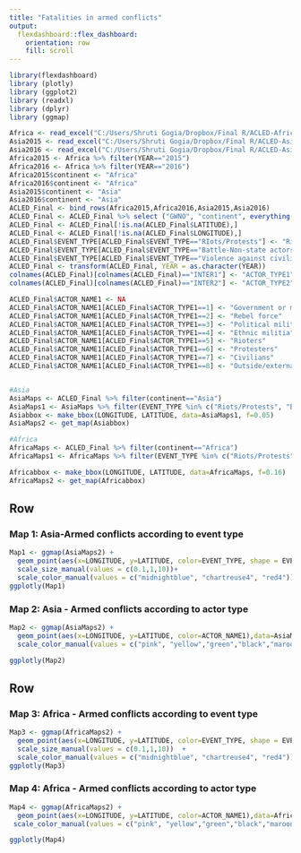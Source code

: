 ```yaml
---
title: "Fatalities in armed conflicts"
output: 
  flexdashboard::flex_dashboard:
    orientation: row
    fill: scroll
---
```


```r
library(flexdashboard)
library (plotly)
library (ggplot2)
library (readxl)
library (dplyr)
library (ggmap)

Africa <- read_excel("C:/Users/Shruti Gogia/Dropbox/Final R/ACLED-Africa.xlsx")
Asia2015 <- read_excel("C:/Users/Shruti Gogia/Dropbox/Final R/ACLED-Asia-2015.xlsx")
Asia2016 <- read_excel("C:/Users/Shruti Gogia/Dropbox/Final R/ACLED-Asia-2016.xlsx")
Africa2015 <- Africa %>% filter(YEAR=="2015")
Africa2016 <- Africa %>% filter(YEAR=="2016")
Africa2015$continent <- "Africa"
Africa2016$continent <- "Africa"
Asia2015$continent <- "Asia"
Asia2016$continent <- "Asia"
ACLED_Final <- bind_rows(Africa2015,Africa2016,Asia2015,Asia2016)
ACLED_Final <- ACLED_Final %>% select ("GWNO", "continent", everything())
ACLED_Final <- ACLED_Final[!is.na(ACLED_Final$LATITUDE),]
ACLED_Final <- ACLED_Final[!is.na(ACLED_Final$LONGITUDE),]
ACLED_Final$EVENT_TYPE[ACLED_Final$EVENT_TYPE=="RIots/Protests"] <- "Riots/Protests"
ACLED_Final$EVENT_TYPE[ACLED_Final$EVENT_TYPE=="Battle-Non-state actors overtake territory"] <- "Battle-Non-state actor overtakes territory"
ACLED_Final$EVENT_TYPE[ACLED_Final$EVENT_TYPE=="Violence against civilians"] <- "Violence against civilians"
ACLED_Final <- transform(ACLED_Final, YEAR = as.character(YEAR))
colnames(ACLED_Final)[colnames(ACLED_Final)=="INTER1"] <- "ACTOR_TYPE1"
colnames(ACLED_Final)[colnames(ACLED_Final)=="INTER2"] <- "ACTOR_TYPE2"

ACLED_Final$ACTOR_NAME1 <- NA
ACLED_Final$ACTOR_NAME1[ACLED_Final$ACTOR_TYPE1==1] <- "Government or mutinous force"
ACLED_Final$ACTOR_NAME1[ACLED_Final$ACTOR_TYPE1==2] <- "Rebel force"
ACLED_Final$ACTOR_NAME1[ACLED_Final$ACTOR_TYPE1==3] <- "Political militia"
ACLED_Final$ACTOR_NAME1[ACLED_Final$ACTOR_TYPE1==4] <- "Ethnic militia"
ACLED_Final$ACTOR_NAME1[ACLED_Final$ACTOR_TYPE1==5] <- "Rioters"
ACLED_Final$ACTOR_NAME1[ACLED_Final$ACTOR_TYPE1==6] <- "Protesters"
ACLED_Final$ACTOR_NAME1[ACLED_Final$ACTOR_TYPE1==7] <- "Civilians"
ACLED_Final$ACTOR_NAME1[ACLED_Final$ACTOR_TYPE1==8] <- "Outside/external force"


#Asia
AsiaMaps <- ACLED_Final %>% filter(continent=="Asia")
AsiaMaps1 <- AsiaMaps %>% filter(EVENT_TYPE %in% c("Riots/Protests", "Battle-No change of territory", "Violence against civilians")) %>% filter(FATALITIES > 0)
Asiabbox <- make_bbox(LONGITUDE, LATITUDE, data=AsiaMaps1, f=0.05)
AsiaMaps2 <- get_map(Asiabbox)

#Africa
AfricaMaps <- ACLED_Final %>% filter(continent=="Africa")
AfricaMaps1 <- AfricaMaps %>% filter(EVENT_TYPE %in% c("Riots/Protests", "Battle-No change of territory", "Violence against civilians")) %>% filter(FATALITIES > 0)

Africabbox <- make_bbox(LONGITUDE, LATITUDE, data=AfricaMaps, f=0.16)
AfricaMaps2 <- get_map(Africabbox)


```


Row
-----------------------------------------------------------------------

### Map 1: Asia-Armed conflicts according to event type

```r
Map1 <- ggmap(AsiaMaps2) + 
  geom_point(aes(x=LONGITUDE, y=LATITUDE, color=EVENT_TYPE, shape = EVENT_TYPE),data=AsiaMaps1)+
  scale_size_manual(values = c(0.1,1,10))+
  scale_color_manual(values = c("midnightblue", "chartreuse4", "red4")) 
ggplotly(Map1)
```


### Map 2: Asia - Armed conflicts according to actor type

```r
Map2 <- ggmap(AsiaMaps2) + 
  geom_point(aes(x=LONGITUDE, y=LATITUDE, color=ACTOR_NAME1),data=AsiaMaps) +
  scale_color_manual(values = c("pink", "yellow","green","black","maroon","blue", "orange", "purple"))

ggplotly(Map2)
```


Row
---------------------------------------------------------

### Map 3: Africa - Armed conflicts according to event type

```r
Map3 <- ggmap(AfricaMaps2) + 
  geom_point(aes(x=LONGITUDE, y=LATITUDE, color=EVENT_TYPE, shape = EVENT_TYPE),data=AfricaMaps1)+
  scale_size_manual(values = c(0.1,1,10))  +
  scale_color_manual(values = c("midnightblue", "chartreuse4", "red4")) 
ggplotly(Map3)
```


### Map 4: Africa - Armed conflicts according to actor type

```r
Map4 <- ggmap(AfricaMaps2) + 
  geom_point(aes(x=LONGITUDE, y=LATITUDE, color=ACTOR_NAME1),data=AfricaMaps) +
 scale_color_manual(values = c("pink", "yellow","green","black","maroon","blue", "orange", "purple"))

ggplotly(Map4)
```
